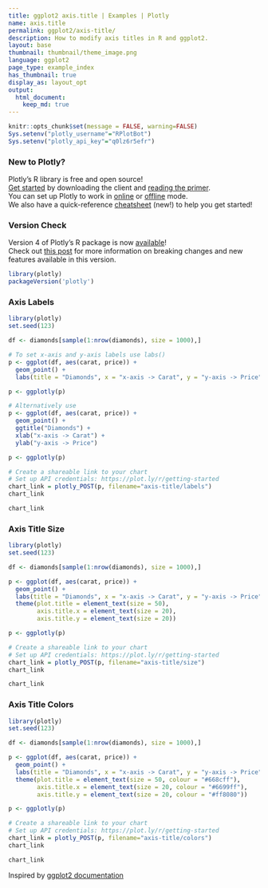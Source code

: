 ```yaml
---
title: ggplot2 axis.title | Examples | Plotly
name: axis.title
permalink: ggplot2/axis-title/
description: How to modify axis titles in R and ggplot2.
layout: base
thumbnail: thumbnail/theme_image.png
language: ggplot2
page_type: example_index
has_thumbnail: true
display_as: layout_opt
output:
  html_document:
    keep_md: true
---
```


```r
knitr::opts_chunk$set(message = FALSE, warning=FALSE)
Sys.setenv("plotly_username"="RPlotBot")
Sys.setenv("plotly_api_key"="q0lz6r5efr")
```

### New to Plotly?

Plotly's R library is free and open source!<br>
[Get started](https://plot.ly/r/getting-started/) by downloading the client and [reading the primer](https://plot.ly/r/getting-started/).<br>
You can set up Plotly to work in [online](https://plot.ly/r/getting-started/#hosting-graphs-in-your-online-plotly-account) or [offline](https://plot.ly/r/offline/) mode.<br>
We also have a quick-reference [cheatsheet](https://images.plot.ly/plotly-documentation/images/r_cheat_sheet.pdf) (new!) to help you get started!

### Version Check

Version 4 of Plotly's R package is now [available](https://plot.ly/r/getting-started/#installation)!<br>
Check out [this post](http://moderndata.plot.ly/upgrading-to-plotly-4-0-and-above/) for more information on breaking changes and new features available in this version.

```r
library(plotly)
packageVersion('plotly')
```

### Axis Labels

```r
library(plotly)
set.seed(123)

df <- diamonds[sample(1:nrow(diamonds), size = 1000),]

# To set x-axis and y-axis labels use labs()
p <- ggplot(df, aes(carat, price)) + 
  geom_point() + 
  labs(title = "Diamonds", x = "x-axis -> Carat", y = "y-axis -> Price")

p <- ggplotly(p)

# Alternatively use
p <- ggplot(df, aes(carat, price)) + 
  geom_point() + 
  ggtitle("Diamonds") + 
  xlab("x-axis -> Carat") + 
  ylab("y-axis -> Price")

p <- ggplotly(p)

# Create a shareable link to your chart
# Set up API credentials: https://plot.ly/r/getting-started
chart_link = plotly_POST(p, filename="axis-title/labels")
chart_link
```

``` r
chart_link
```

### Axis Title Size

```r
library(plotly)
set.seed(123)

df <- diamonds[sample(1:nrow(diamonds), size = 1000),]

p <- ggplot(df, aes(carat, price)) +
  geom_point() + 
  labs(title = "Diamonds", x = "x-axis -> Carat", y = "y-axis -> Price") +
  theme(plot.title = element_text(size = 50),  
        axis.title.x = element_text(size = 20),  
        axis.title.y = element_text(size = 20))  

p <- ggplotly(p)

# Create a shareable link to your chart
# Set up API credentials: https://plot.ly/r/getting-started
chart_link = plotly_POST(p, filename="axis-title/size")
chart_link
```

``` r
chart_link
```

### Axis Title Colors

```r
library(plotly)
set.seed(123)

df <- diamonds[sample(1:nrow(diamonds), size = 1000),]

p <- ggplot(df, aes(carat, price)) +
  geom_point() + 
  labs(title = "Diamonds", x = "x-axis -> Carat", y = "y-axis -> Price") +
  theme(plot.title = element_text(size = 50, colour = "#668cff"),  
        axis.title.x = element_text(size = 20, colour = "#6699ff"),  
        axis.title.y = element_text(size = 20, colour = "#ff8080"))  

p <- ggplotly(p)

# Create a shareable link to your chart
# Set up API credentials: https://plot.ly/r/getting-started
chart_link = plotly_POST(p, filename="axis-title/colors")
chart_link
```

``` r
chart_link
```
Inspired by <a href="http://docs.ggplot2.org/current/">ggplot2 documentation</a>
